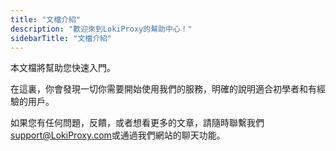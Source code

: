 ```yaml
---
title: "文檔介紹"
description: "歡迎來到LokiProxy的幫助中心！"
sidebarTitle: "文檔介紹"
---
```


本文檔將幫助您快速入門。

在這裏，你會發現一切你需要開始使用我們的服務，明確的說明適合初學者和有經驗的用戶。

如果您有任何問題，反饋，或者想看更多的文章，請隨時聯繫我們[support@LokiProxy.com](mailto:support@LokiProxy.com)或通過我們網站的聊天功能。